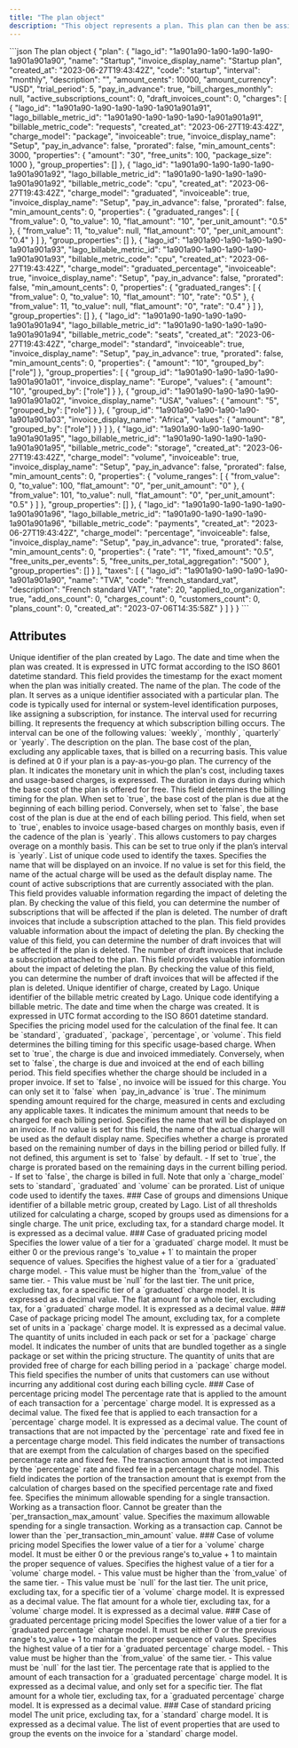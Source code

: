 ```yaml
---
title: "The plan object"
description: "This object represents a plan. This plan can then be assigned to a customer."
---
```


<RequestExample>
```json The plan object
{
  "plan": {
    "lago_id": "1a901a90-1a90-1a90-1a90-1a901a901a90",
    "name": "Startup",
    "invoice_display_name": "Startup plan",
    "created_at": "2023-06-27T19:43:42Z",
    "code": "startup",
    "interval": "monthly",
    "description": "",
    "amount_cents": 10000,
    "amount_currency": "USD",
    "trial_period": 5,
    "pay_in_advance": true,
    "bill_charges_monthly": null,
    "active_subscriptions_count": 0,
    "draft_invoices_count": 0,
    "charges": [
      {
        "lago_id": "1a901a90-1a90-1a90-1a90-1a901a901a91",
        "lago_billable_metric_id": "1a901a90-1a90-1a90-1a90-1a901a901a91",
        "billable_metric_code": "requests",
        "created_at": "2023-06-27T19:43:42Z",
        "charge_model": "package",
        "invoiceable": true,
        "invoice_display_name": "Setup",
        "pay_in_advance": false,
        "prorated": false,
        "min_amount_cents": 3000,
        "properties": {
          "amount": "30",
          "free_units": 100,
          "package_size": 1000
        },
        "group_properties": []
      },
      {
        "lago_id": "1a901a90-1a90-1a90-1a90-1a901a901a92",
        "lago_billable_metric_id": "1a901a90-1a90-1a90-1a90-1a901a901a92",
        "billable_metric_code": "cpu",
        "created_at": "2023-06-27T19:43:42Z",
        "charge_model": "graduated",
        "invoiceable": true,
        "invoice_display_name": "Setup",
        "pay_in_advance": false,
        "prorated": false,
        "min_amount_cents": 0,
        "properties": {
          "graduated_ranges": [
            {
              "from_value": 0,
              "to_value": 10,
              "flat_amount": "10",
              "per_unit_amount": "0.5"
            },
            {
              "from_value": 11,
              "to_value": null,
              "flat_amount": "0",
              "per_unit_amount": "0.4"
            }
          ]
        },
        "group_properties": []
      },
      {
        "lago_id": "1a901a90-1a90-1a90-1a90-1a901a901a93",
        "lago_billable_metric_id": "1a901a90-1a90-1a90-1a90-1a901a901a93",
        "billable_metric_code": "cpu",
        "created_at": "2023-06-27T19:43:42Z",
        "charge_model": "graduated_percentage",
        "invoiceable": true,
        "invoice_display_name": "Setup",
        "pay_in_advance": false,
        "prorated": false,
        "min_amount_cents": 0,
        "properties": {
          "graduated_ranges": [
            {
              "from_value": 0,
              "to_value": 10,
              "flat_amount": "10",
              "rate": "0.5"
            },
            {
              "from_value": 11,
              "to_value": null,
              "flat_amount": "0",
              "rate": "0.4"
            }
          ]
        },
        "group_properties": []
      },
      {
        "lago_id": "1a901a90-1a90-1a90-1a90-1a901a901a94",
        "lago_billable_metric_id": "1a901a90-1a90-1a90-1a90-1a901a901a94",
        "billable_metric_code": "seats",
        "created_at": "2023-06-27T19:43:42Z",
        "charge_model": "standard",
        "invoiceable": true,
        "invoice_display_name": "Setup",
        "pay_in_advance": true,
        "prorated": false,
        "min_amount_cents": 0,
        "properties": {
          "amount": "10",
          "grouped_by": ["role"]
        },
        "group_properties": [
          {
            "group_id": "1a901a90-1a90-1a90-1a90-1a901a901a01",
            "invoice_display_name": "Europe",
            "values": {
              "amount": "10",
              "grouped_by": ["role"]
            }
          },
          {
            "group_id": "1a901a90-1a90-1a90-1a90-1a901a901a02",
            "invoice_display_name": "USA",
            "values": {
              "amount": "5",
              "grouped_by": ["role"]
            }
          },
          {
            "group_id": "1a901a90-1a90-1a90-1a90-1a901a901a03",
            "invoice_display_name": "Africa",
            "values": {
              "amount": "8",
              "grouped_by": ["role"]
            }
          }
        ]
      },
      {
        "lago_id": "1a901a90-1a90-1a90-1a90-1a901a901a95",
        "lago_billable_metric_id": "1a901a90-1a90-1a90-1a90-1a901a901a95",
        "billable_metric_code": "storage",
        "created_at": "2023-06-27T19:43:42Z",
        "charge_model": "volume",
        "invoiceable": true,
        "invoice_display_name": "Setup",
        "pay_in_advance": false,
        "prorated": false,
        "min_amount_cents": 0,
        "properties": {
          "volume_ranges": [
            {
              "from_value": 0,
              "to_value": 100,
              "flat_amount": "0",
              "per_unit_amount": "0"
            },
            {
              "from_value": 101,
              "to_value": null,
              "flat_amount": "0",
              "per_unit_amount": "0.5"
            }
          ]
        },
        "group_properties": []
      },
      {
        "lago_id": "1a901a90-1a90-1a90-1a90-1a901a901a96",
        "lago_billable_metric_id": "1a901a90-1a90-1a90-1a90-1a901a901a96",
        "billable_metric_code": "payments",
        "created_at": "2023-06-27T19:43:42Z",
        "charge_model": "percentage",
        "invoiceable": false,
        "invoice_display_name": "Setup",
        "pay_in_advance": true,
        "prorated": false,
        "min_amount_cents": 0,
        "properties": {
          "rate": "1",
          "fixed_amount": "0.5",
          "free_units_per_events": 5,
          "free_units_per_total_aggregation": "500"
        },
        "group_properties": []
      }
    ],
    "taxes": [
      {
        "lago_id": "1a901a90-1a90-1a90-1a90-1a901a901a90",
        "name": "TVA",
        "code": "french_standard_vat",
        "description": "French standard VAT",
        "rate": 20,
        "applied_to_organization": true,
        "add_ons_count": 0,
        "charges_count": 0,
        "customers_count": 0,
        "plans_count": 0,
        "created_at": "2023-07-06T14:35:58Z"
      }
    ]
  }
}
```
</RequestExample>

## Attributes

<ResponseField name="plan" type="object">
  <Expandable title="object" defaultOpen="true">
    <ResponseField name="lago_id" type="string" required>
      Unique identifier of the plan created by Lago.
    </ResponseField>
    <ResponseField name="created_at" type="string" required>
      The date and time when the plan was created. It is expressed in UTC format according to the ISO 8601 datetime standard. This field provides the timestamp for the exact moment when the plan was initially created.
    </ResponseField>
    <ResponseField name="name" type="string" required>
      The name of the plan.
    </ResponseField>
    <ResponseField name="code" type="string" required>
      The code of the plan. It serves as a unique identifier associated with a particular plan. The code is typically used for internal or system-level identification purposes, like assigning a subscription, for instance.
    </ResponseField>
    <ResponseField name="interval" type="string" required>
      The interval used for recurring billing. It represents the frequency at which subscription billing occurs. The interval can be one of the following values: `weekly`, `monthly`, `quarterly` or `yearly`.
    </ResponseField>
    <ResponseField name="description" type="string">
      The description on the plan.
    </ResponseField>
    <ResponseField name="amount_cents" type="integer" required>
      The base cost of the plan, excluding any applicable taxes, that is billed on a recurring basis. This value is defined at 0 if your plan is a pay-as-you-go plan.
    </ResponseField>
    <ResponseField name="amount_currency" type="string" required>
      The currency of the plan. It indicates the monetary unit in which the plan's cost, including taxes and usage-based charges, is expressed.
    </ResponseField>
    <ResponseField name="trial_period" type="float">
      The duration in days during which the base cost of the plan is offered for free.
    </ResponseField>
    <ResponseField name="pay_in_advance" type="boolean" required>
      This field determines the billing timing for the plan. When set to `true`, the base cost of the plan is due at the beginning of each billing period. Conversely, when set to `false`, the base cost of the plan is due at the end of each billing period.
    </ResponseField>
    <ResponseField name="bill_charges_monthly" type="boolean">
      This field, when set to `true`, enables to invoice usage-based charges on monthly basis, even if the cadence of the plan is `yearly`. This allows customers to pay charges overage on a monthly basis. This can be set to true only if the plan’s interval is `yearly`.
    </ResponseField>
    <ResponseField name="tax_code" type="string">
      List of unique code used to identify the taxes.
    </ResponseField>
    <ResponseField name="invoice_display_name" type="string">
      Specifies the name that will be displayed on an invoice. 
      If no value is set for this field, the name of the actual charge will be used as the default display name.
    </ResponseField>
    <ResponseField name="active_subscriptions_count" type="integer" required>
      The count of active subscriptions that are currently associated with the plan. This field provides valuable information regarding the impact of deleting the plan. By checking the value of this field, you can determine the number of subscriptions that will be affected if the plan is deleted.
    </ResponseField>
    <ResponseField name="draft_invoices_count" type="integer" required>
      The number of draft invoices that include a subscription attached to the plan. This field provides valuable information about the impact of deleting the plan. By checking the value of this field, you can determine the number of draft invoices that will be affected if the plan is deleted.
    </ResponseField>
    <ResponseField name="draft_invoices_count" type="integer" required>
      The number of draft invoices that include a subscription attached to the plan. This field provides valuable information about the impact of deleting the plan. By checking the value of this field, you can determine the number of draft invoices that will be affected if the plan is deleted.
    </ResponseField>
    <ResponseField name="charges" type="array">
      <Expandable title="charges">
        <ResponseField name="lago_id" type="string" required>
          Unique identifier of charge, created by Lago.
        </ResponseField>
        <ResponseField name="lago_billable_metric_id" type="string" required>
          Unique identifier of the billable metric created by Lago.
        </ResponseField>
        <ResponseField name="billable_metric_code" type="string" required>
          Unique code identifying a billable metric.
        </ResponseField>
        <ResponseField name="created_at" type="string" required>
          The date and time when the charge was created. It is expressed in UTC format according to the ISO 8601 datetime standard.
        </ResponseField>
        <ResponseField name="charge_model" type="string" required>
          Specifies the pricing model used for the calculation of the final fee. It can be `standard`, `graduated`, `package`, `percentage`, or `volume`.
        </ResponseField>
        <ResponseField name="pay_in_advance" type="boolean">
          This field determines the billing timing for this specific usage-based charge. When set to `true`, the charge is due and invoiced immediately. Conversely, when set to `false`, the charge is due and invoiced at the end of each billing period.
        </ResponseField>
        <ResponseField name="invoiceable" type="boolean">
          This field specifies whether the charge should be included in a proper invoice. If set to `false`, no invoice will be issued for this charge. You can only set it to `false` when `pay_in_advance` is `true`.
        </ResponseField>
        <ResponseField name="min_amount_cents" type="integer">
          The minimum spending amount required for the charge, measured in cents and excluding any applicable taxes. It indicates the minimum amount that needs to be charged for each billing period.
        </ResponseField>
        <ResponseField name="invoice_display_name" type="string">
          Specifies the name that will be displayed on an invoice. 
          If no value is set for this field, the name of the actual charge will be used as the default display name.
        </ResponseField>
        <ResponseField name="prorated" type="boolean" required>
          Specifies whether a charge is prorated based on the remaining number of days in the billing period or billed fully. If not defined, this argument is set to `false` by default.
          - If set to `true`, the charge is prorated based on the remaining days in the current billing period.
          - If set to `false`, the charge is billed in full.
          Note that only a `charge_model` sets to `standard`, `graduated` and `volume` can be prorated.
        </ResponseField>
        <ResponseField name="tax_code" type="string">
        List of unique code used to identify the taxes.
        </ResponseField>
        <ResponseField name="properties" type="JSON">
          <Expandable>
            ### Case of groups and dimensions
            <ResponseField name="group_properties" type="array">
              <Expandable>
                <ResponseField name="group_id" type="string">
                  Unique identifier of a billable metric group, created by Lago.
                </ResponseField>
                <ResponseField name="values" type="string">
                  List of all thresholds utilized for calculating a charge, scoped by groups used as dimensions for a single charge.
                </ResponseField>
                <ResponseField name="amount" type="string" required>
                  The unit price, excluding tax, for a standard charge model. It is expressed as a decimal value.
                </ResponseField>
              </Expandable>
            </ResponseField>
            ### Case of graduated pricing model
            <ResponseField name="graduated_ranges" type="array" required>
              <Expandable>
                <ResponseField name="from_value" type="integer" required>
                  Specifies the lower value of a tier for a `graduated` charge model. It must be either 0 or the previous range's `to_value + 1` to maintain the proper sequence of values.
                </ResponseField>
                <ResponseField name="to_value" type="integer" required>
                  Specifies the highest value of a tier for a `graduated` charge model.
                  - This value must be higher than the `from_value` of the same tier.
                  - This value must be `null` for the last tier.
                </ResponseField>
                <ResponseField name="per_unit_amount" type="string" required>
                  The unit price, excluding tax, for a specific tier of a `graduated` charge model. It is expressed as a decimal value.
                </ResponseField>
                <ResponseField name="flat_amount" type="string" required>
                  The flat amount for a whole tier, excluding tax, for a `graduated` charge model. It is expressed as a decimal value.
                </ResponseField>
              </Expandable>
            </ResponseField>
            ### Case of package pricing model
            <ResponseField name="amount" type="string" required>
              The amount, excluding tax, for a complete set of units in a `package` charge model. It is expressed as a decimal value.
            </ResponseField>
            <ResponseField name="package_size" type="integer" required>
              The quantity of units included in each pack or set for a `package` charge model. It indicates the number of units that are bundled together as a single package or set within the pricing structure.
            </ResponseField>
            <ResponseField name="free_units" type="integer" required>
              The quantity of units that are provided free of charge for each billing period in a `package` charge model. This field specifies the number of units that customers can use without incurring any additional cost during each billing cycle.
            </ResponseField>
            ### Case of percentage pricing model
            <ResponseField name="rate" type="string" required>
              The percentage rate that is applied to the amount of each transaction for a `percentage` charge model. It is expressed as a decimal value.
            </ResponseField>
            <ResponseField name="fixed_amount" type="string">
              The fixed fee that is applied to each transaction for a `percentage` charge model. It is expressed as a decimal value.
            </ResponseField>
            <ResponseField name="free_units_per_events" type="integer">
              The count of transactions that are not impacted by the `percentage` rate and fixed fee in a percentage charge model. This field indicates the number of transactions that are exempt from the calculation of charges based on the specified percentage rate and fixed fee.
            </ResponseField>
            <ResponseField name="free_units_per_total_aggregation" type="integer">
              The transaction amount that is not impacted by the `percentage` rate and fixed fee in a percentage charge model. This field indicates the portion of the transaction amount that is exempt from the calculation of charges based on the specified percentage rate and fixed fee.
            </ResponseField>
            <ResponseField name="per_transaction_min_amount" type="string">
              Specifies the minimum allowable spending for a single transaction. Working as a transaction floor. Cannot be greater than the `per_transaction_max_amount` value.
            </ResponseField>
            <ResponseField name="per_transaction_max_amount" type="string">
              Specifies the maximum allowable spending for a single transaction. Working as a transaction cap. Cannot be lower than the `per_transaction_min_amount` value.
            </ResponseField>
            ### Case of volume pricing model
            <ResponseField name="volume_ranges" type="array" required>
              <Expandable>
                <ResponseField name="from_value" type="integer" required>
                  Specifies the lower value of a tier for a `volume` charge model. It must be either 0 or the previous range's to_value + 1 to maintain the proper sequence of values.
                </ResponseField>
                <ResponseField name="to_value" type="integer" required>
                  Specifies the highest value of a tier for a `volume` charge model.
                    - This value must be higher than the `from_value` of the same tier.
                    - This value must be `null` for the last tier.
                </ResponseField>
                <ResponseField name="per_unit_amount" type="string" required>
                  The unit price, excluding tax, for a specific tier of a `volume` charge model. It is expressed as a decimal value.
                </ResponseField>
                <ResponseField name="flat_amount" type="string" required>
                  The flat amount for a whole tier, excluding tax, for a `volume` charge model. It is expressed as a decimal value.
                </ResponseField>
              </Expandable>
            </ResponseField>
            ### Case of graduated percentage pricing model
            <ResponseField name="graduated_percentage_ranges" type="array" required>
              <Expandable>
                <ResponseField name="from_value" type="integer" required>
                  Specifies the lower value of a tier for a `graduated percentage` charge model. It must be either 0 or the previous range's to_value + 1 to maintain the proper sequence of values.
                </ResponseField>
                <ResponseField name="to_value" type="integer" required>
                  Specifies the highest value of a tier for a `graduated percentage` charge model.
                    - This value must be higher than the `from_value` of the same tier.
                    - This value must be `null` for the last tier.
                </ResponseField>
                <ResponseField name="rate" type="string" required>
                  The percentage rate that is applied to the amount of each transaction for a `graduated percentage` charge model. It is expressed as a decimal value, and only set for a specific tier.
                </ResponseField>
                <ResponseField name="flat_amount" type="string" required>
                  The flat amount for a whole tier, excluding tax, for a `graduated percentage` charge model. It is expressed as a decimal value.
                </ResponseField>
              </Expandable>
            </ResponseField>
            ### Case of standard pricing model
            <ResponseField name="amount" type="string" required>
              The unit price, excluding tax, for a `standard` charge model. It is expressed as a decimal value.
            </ResponseField>
            <ResponseField name="grouped_by" type="array">
              The list of event properties that are used to group the events on the invoice for a `standard` charge model.
            </ResponseField>
          </Expandable>
        </ResponseField>
      </Expandable>
    </ResponseField>

  </Expandable>
</ResponseField>
